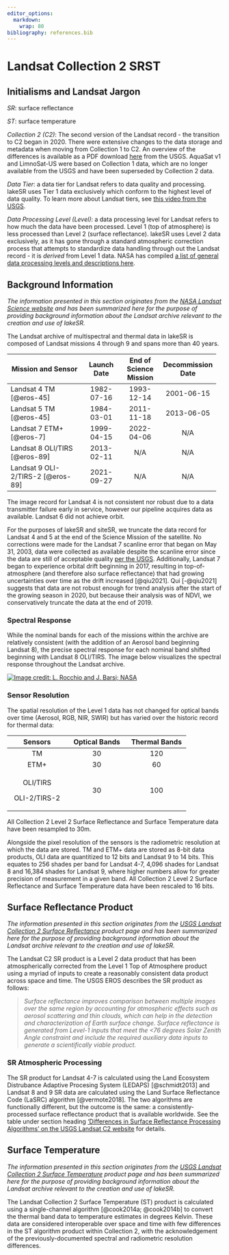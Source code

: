 ```yaml
---
editor_options:
  markdown:
    wrap: 80
bibliography: references.bib
---
```


# Landsat Collection 2 SRST {#LS-C2-SRST}

## Initialisms and Landsat Jargon

*SR*: surface reflectance

*ST*: surface temperature

*Collection 2 (C2)*: The second version of the Landsat record - the transition
to C2 began in 2020. There were extensive changes to the data storage and
metadata when moving from Collection 1 to C2. An overview of the differences is
available as a PDF download
[here](https://www.usgs.gov/media/files/landsat-collection-1-vs-collection-2-summary)
from the USGS. AquaSat v1 and LimnoSat-US were based on Collection 1 data, which
are no longer available from the USGS and have been superseded by Collection 2
data.

*Data Tier*: a data tier for Landsat refers to data quality and processing.
lakeSR uses Tier 1 data exclusively which conform to the highest level of data
quality. To learn more about Landsat tiers, see [this video from the
USGS](https://www.usgs.gov/media/videos/landsat-collections-what-are-tiers).

*Data Processing Level (Level)*: a data processing level for Landsat refers to
how much the data have been processed. Level 1 (top of atmosphere) is less
processed than Level 2 (surface reflectance). lakeSR uses Level 2 data
exclusively, as it has gone through a standard atmospheric correction process
that attempts to standardize data handling through out the Landsat record - it
is *derived* from Level 1 data. NASA has compiled [a list of general data
processing levels and descriptions
here](https://www.earthdata.nasa.gov/learn/earth-observation-data-basics/data-processing-levels).

## Background Information {#valid-dates}

*The information presented in this section originates from the [NASA Landsat
Science website](https://landsat.gsfc.nasa.gov/) and has been summarized here
for the purpose of providing background information about the Landsat archive
relevant to the creation and use of lakeSR.*

The Landsat archive of multispectral and thermal data in lakeSR is composed of
Landsat missions 4 through 9 and spans more than 40 years.

+-----------------------------+--------------+--------------+---------------+
| Mission and Sensor          | Launch Date  | End of       | Decommission  |
|                             |              | Science      | Date          |
|                             |              | Mission      |               |
+=============================+:============:+:============:+:=============:+
| Landsat 4 TM [@eros-45]     | 1982-07-16   | 1993-12-14   | 2001-06-15    |
+-----------------------------+--------------+--------------+---------------+
| Landsat 5 TM [@eros-45]     | 1984-03-01   | 2011-11-18   | 2013-06-05    |
+-----------------------------+--------------+--------------+---------------+
| Landsat 7 ETM+ [@eros-7]    | 1999-04-15   | 2022-04-06   | N/A           |
+-----------------------------+--------------+--------------+---------------+
| Landsat 8 OLI/TIRS          | 2013-02-11   | N/A          | N/A           |
| [@eros-89]                  |              |              |               |
+-----------------------------+--------------+--------------+---------------+
| Landsat 9 OLI-2/TIRS-2      | 2021-09-27   | N/A          | N/A           |
| [@eros-89]                  |              |              |               |
+-----------------------------+--------------+--------------+---------------+

The image record for Landsat 4 is not consistent nor robust due to a data
transmitter failure early in service, however our pipeline acquires data as
available. Landsat 6 did not achieve orbit.

For the purposes of lakeSR and siteSR, we truncate the data record for Landsat 4
and 5 at the end of the Science Mission of the satellite. No corrections were
made for the Landsat 7 scanline error that began on May 31, 2003, data were
collected as available despite the scanline error since the data are still of
acceptable quality [per the
USGS](https://www.usgs.gov/faqs/what-landsat-7-etm-slc-data). Additionally,
Landsat 7 began to experience orbital drift beginning in 2017, resulting in
top-of-atmosphere (and therefore also surface reflectance) that had growing
uncertainties over time as the drift increased [@qiu2021]. Qui [-@qiu2021]
suggests that data are not robust enough for trend analysis after the start of
the growing season in 2020, but because their analysis was of NDVI, we
conservatively truncate the data at the end of 2019.

### Spectral Response

While the nominal bands for each of the missions within the archive are
relatively consistent (with the addition of an Aerosol band beginning Landsat
8), the precise spectral response for each nominal band shifted beginning with
Landsat 8 OLI/TIRS. The image below visualizes the spectral response throughout
the Landsat archive.

[![Image credit: L. Rocchio and J. Barsi;
NASA](images/Landsat-SpectralBands.png)](https://landsat.gsfc.nasa.gov/article/the-intervening-atmosphere-tracing-the-provenance-of-a-favorite-landsat-infographic/)

### Sensor Resolution

The spatial resolution of the Level 1 data has not changed for optical bands
over time (Aerosol, RGB, NIR, SWIR) but has varied over the historic record for
thermal data:

+-------------------------+-------------------------+-------------------------+
| Sensors                 | Optical Bands           | Thermal Bands           |
+:=======================:+:=======================:+:=======================:+
| TM                      | 30                      | 120                     |
+-------------------------+-------------------------+-------------------------+
| ETM+                    | 30                      | 60                      |
+-------------------------+-------------------------+-------------------------+
| OLI/TIRS                | 30                      | 100                     |
|                         |                         |                         |
| OLI-2/TIRS-2            |                         |                         |
+-------------------------+-------------------------+-------------------------+

All Collection 2 Level 2 Surface Reflectance and Surface Temperature data have
been resampled to 30m.

Alongside the pixel resolution of the sensors is the radiometric resolution at
which the data are stored. TM and ETM+ data are stored as 8-bit data products,
OLI data are quantitized to 12 bits and Landsat 9 to 14 bits. This equates to
256 shades per band for Landsat 4-7, 4,096 shades for Landsat 8 and 16,384
shades for Landsat 9, where higher numbers allow for greater precision of
measurement in a given band. All Collection 2 Level 2 Surface Reflectance and
Surface Temperature data have been rescaled to 16 bits.

## Surface Reflectance Product

*The information presented in this section originates from the [USGS Landsat
Collection 2 Surface
Reflectance](https://www.usgs.gov/landsat-missions/landsat-surface-reflectance)
product page and has been summarized here for the purpose of providing
background information about the Landsat archive relevant to the creation and
use of lakeSR.*

The Landsat C2 SR product is a Level 2 data product that has been
atmospherically corrected from the Level 1 Top of Atmosphere product using a
myriad of inputs to create a reasonably consistent data product across space and
time. The USGS EROS describes the SR product as follows:

> *Surface reflectance improves comparison between multiple images over the same
> region by accounting for atmospheric effects such as aerosol scattering and
> thin clouds, which can help in the detection and characterization of Earth
> surface change. Surface reflectance is generated from Level-1 inputs that meet
> the \<76 degrees Solar Zenith Angle constraint and include the required
> auxiliary data inputs to generate a scientifically viable product.*

### SR Atmospheric Processing

The SR product for Landsat 4-7 is calculated using the Land Ecosystem
Distrubance Adaptive Procesing System (LEDAPS) [@schmidt2013] and Landsat 8 and
9 SR data are calculated using the Land Surface Reflectance Code (LaSRC)
algorithm [@vermote2018]. The two algorithms are functionally different, but the
outcome is the same: a consistently-processed surface reflectance product that
is available worldwide. See the table under section heading ['Differences in
Surface Reflectance Processing Algorithms' on the USGS Landsat C2
website](https://www.usgs.gov/landsat-missions/landsat-collection-2-surface-reflectance)
for details.

## Surface Temperature

*The information presented in this section originates from the [USGS Landsat
Collection 2 Surface
Temperature](https://www.usgs.gov/landsat-missions/landsat-collection-2-surface-temperature)
product page and has been summarized here for the purpose of providing
background information about the Landsat archive relevant to the creation and
use of lakeSR.*

The Landsat Collection 2 Surface Temperature (ST) product is calculated using a
single-channel algorithm [@cook2014a; @cook2014b] to convert the thermal band
data to temperature estimates in degrees Kelvin. These data are considered
interoperable over space and time with few differences in the ST algorithm
product within Collection 2, with the acknowledgement of the
previously-documented spectral and radiometric resolution differences.
